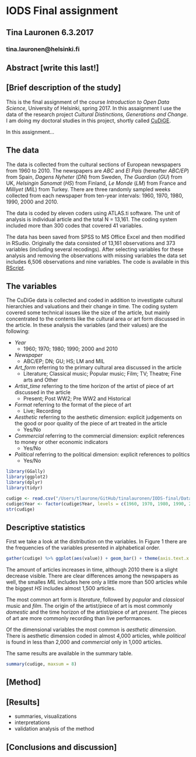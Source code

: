 # IODS Final assignment

## Tina Lauronen 6.3.2017

### tina.lauronen@helsinki.fi

## Abstract [write this last!]

## [Brief description of the study]

This is the final assignment of the course *Introduction to Open Data Science*, University of Helsinki, spring 2017. In this assaignment I use the data of the research project *Cultural Distinctions, Generations and Change*. I am doing my doctoral studies in this project, shortly called [CuDiGE](http://blogs.helsinki.fi/cudige-project/).

In this assignment...

## The data

The data is collected from the cultural sections of European newspapers from 1960 to 2010. The newspapers are *ABC* and *El País* (hereafter *ABC/EP*) from Spain, *Dagens Nyheter* (*DN*) from Sweden, *The Guardian* (*GU*) from UK, *Helsingin Sanomat* (*HS*) from Finland, *Le Monde* (*LM*) from France and *Milliyet* (*MIL*) from Turkey. There are three randomly sampled weeks collected from each newspaper from ten-year intervals: 1960, 1970, 1980, 1990, 2000 and 2010. 

The data is coded by eleven coders using ATLAS.ti software. The unit of analysis is individual article and the total N = 13,161. The coding system included more than 300 codes that covered 41 variables.

The data has been saved from SPSS to MS Office Excel and then modified in RSudio. Originally the data consisted of 13,161 observations and 373 variables (including several recodings). After selecting variables for these analysis and removing the observations with missing variables the data set includes 6,506 observations and nine variables. The code is available in this [RScript](https://github.com/tinalauronen/IODS-final/blob/master/Data/creating_cudige.R).


## The variables

The CuDiGe data is collected and coded in addition to investigate cultural hierarchies and valuations and their change in time. The coding system covered some technical issues like the size of the article, but mainly concentrated to the contents like the cultural area or art form discussed in the article. In these analysis the variables (and their values) are the following:

- *Year*
    - 1960; 1970; 1980; 1990; 2000 and 2010
- *Newspaper*
    - ABC/EP; DN; GU; HS; LM and MIL
- *Art_form* referring to the primary cultural area discussed in the article
    - Literature; Classical music; Popular music; Film; TV; Theatre; Fine arts and Other
- *Artist_time* referring to the time horizon of the artist of piece of art discussed in the article
    - Present; Post WW2; Pre WW2 and Historical
- *Format* referring to the format of the piece of art
    - Live; Recording
- *Aesthetic* referring to the aesthetic dimension: explicit judgements on the good or poor quality of the piece of art treated in the article
     - Yes/No
- *Commercial* referring to the commercial dimension: explicit references to money or other economic indicators
     - Yes/No
- *Political* referring to the political dimension: explicit references to politics
     - Yes/No

```r
library(GGally)
library(ggplot2)
library(dplyr)
library(tidyr)
```

```r
cudige <- read.csv("/Users/tlaurone/GitHub/tinalauronen/IODS-final/Data/cudige.csv")
cudige$Year <- factor(cudige$Year, levels = c(1960, 1970, 1980, 1990, 2000, 2010), labels = c("1960", "1970", "1980", "1990", "2000", "2010"))
str(cudige)
```

## Descriptive statistics

First we take a look at the distribution on the variables. In Figure 1 there are the frequencies of the variables presented in alphabetical order. 

```r
gather(cudige) %>% ggplot(aes(value)) + geom_bar() + theme(axis.text.x = element_text(angle = 45, hjust = 1, size = 6)) + facet_wrap("key", scales = "free")
```

The amount of articles increases in time, although 2010 there is a slight decrease visible. There are clear differences among the newspapers as well, the smalles *MIL* includes here only a little more than 500 articles while the biggest *HS* includes almost 1,500 articles.

The most common art form is *literature*, followed by *popular* and *classical* music and *film*. The origin of the artist/piece of art is most commonly *domestic* and the time horizon of the artist/piece of art *present*. The pieces of art are more commonly recording than live performances.

Of the dimensional variables the most common is *aesthetic dimension*. There is aesthetic dimension coded in almost 4,000 articles, while *political* is found in less than 2,000 and *commercial* only in 1,000 articles.

The same results are available in the summary table.

```r
summary(cudige, maxsum = 8)
```

## [Method]

## [Results]
- summaries, visualizations
- interpretations
- validation analysis of the method

## [Conclusions and discussion]
